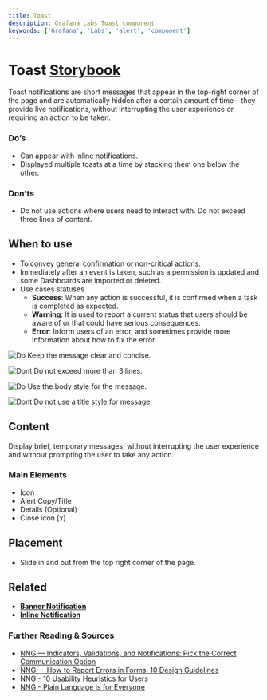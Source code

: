 ```yaml
---
title: Toast
description: Grafana Labs Toast component
keywords: ['Grafana', 'Labs', 'alert', 'component']
---
```



# Toast <Badge text='draft' color='orange'></Badge> <a href='https://developers.grafana.com/ui/latest/index.html?path=/story/overlays-alert--examples' target='_blank' className='header-links'>Storybook <Icon name="external-link-alt"/> </a>

Toast notifications are short messages that appear in the top-right corner of the page and are automatically hidden after a certain amount of time – they provide live notifications, without interrupting the user experience or requiring an action to be taken.

### Do’s


* Can appear with inline notifications.
* Displayed multiple toasts at a time by stacking them one below the other.


### Don’ts


* Do not use actions where users need to interact with.
Do not exceed three lines of content.


## When to use

* To convey general confirmation or non-critical actions. 
* Immediately after an event is taken, such as a permission is updated and some Dashboards are imported or deleted.
* Use cases statuses
  * **Success**: When any action is successful, it is confirmed when a task is completed as expected.
  * **Warning**: It is used to report a current status that users should be aware of or that could have serious consequences.
  * **Error**: Inform users of an error, and sometimes provide more information about how to fix the error.

<div  style={{ display: "flex" }}>

![Do](/img/do_toast1.png) 
Keep the message clear and concise.

![Dont](/img/dont_toast1.png) 
Do not exceed more than 3 lines.

</div>

<div  style={{ display: "flex" }}>

![Do](/img/do_toast2.png) 
Use the body style for the message.

![Dont](/img/dont_toast2.png) 
Do not use a title style for message.

</div>

## Content

Display brief, temporary messages, without interrupting the user experience and without prompting the user to take any action.

### Main Elements


* Icon
* Alert Copy/Title
* Details (Optional)
* Close icon [x]


## Placement

* Slide in and out from the top right corner of the page.


## Related

* **[Banner Notification](/design-system/Components/alert-banner)**
* **[Inline Notification](/design-system/Components/alert-inline)**

### Further Reading & Sources



* [NNG — Indicators, Validations, and Notifications: Pick the Correct Communication Option](https://www.nngroup.com/articles/indicators-validations-notifications/)
* [NNG — How to Report Errors in Forms: 10 Design Guidelines](https://www.nngroup.com/articles/errors-forms-design-guidelines/)
* [NNG - 10 Usability Heuristics for Users](https://www.nngroup.com/articles/ten-usability-heuristics/)
* [NNG - Plain Language is for Everyone](https://www.nngroup.com/articles/plain-language-experts/)